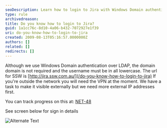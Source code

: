 ```yaml
---
seoDescription: Learn how to login to Jira with Windows Domain authentication over LDAP, requiring a username in all lowercase without domain
type: rule
archivedreason:
title: Do you know how to login to Jira?
guid: 1a1cc76c-8d10-4a06-b432-7072927e1f39
uri: do-you-know-how-to-login-to-jira
created: 2009-08-13T05:16:57.0000000Z
authors: []
related: []
redirects: []
---
```


Although we use Windows Domain authentication over LDAP, the domain domain is not required and the username must be in all lowercase. The url for SSW is [http://jira.ssw.com.au/](/do-you-know-how-to-login-to-jira)
If you're outside the network you will need the VPN at the moment. We have a task to make it visible externally but we need more external IP addresses first.

You can track progress on this at: [NET-48](/do-you-know-how-to-login-to-jira)

See screen below for sign in details

![Alternate Text](SignIn.png)
